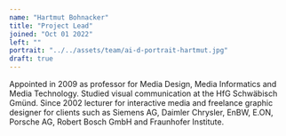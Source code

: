 ```yaml
---
name: "Hartmut Bohnacker"
title: "Project Lead"
joined: "Oct 01 2022"
left: ""
portrait: "../../assets/team/ai-d-portrait-hartmut.jpg"
draft: true
---
```


Appointed in 2009 as professor for Media Design, Media Informatics and Media Technology. Studied visual communication at the HfG Schwäbisch Gmünd. Since 2002 lecturer for interactive media and freelance graphic designer for clients such as Siemens AG, Daimler Chrysler, EnBW, E.ON, Porsche AG, Robert Bosch GmbH and Fraunhofer Institute.
